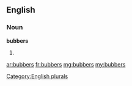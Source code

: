 ==English==

===Noun===
'''bubbers'''

# {{plural of|[[bubber]]}}

[[Category:English plurals]]

[[ar:bubbers]]
[[fr:bubbers]]
[[mg:bubbers]]
[[my:bubbers]]